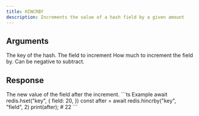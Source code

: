 ```yaml
---
title: HINCRBY
description: Increments the value of a hash field by a given amount
---
```


## Arguments

<ParamField body="key" type="string" required>
  The key of the hash.
</ParamField>

<ParamField body="field" type="string" required>
  The field to increment
</ParamField>

<ParamField body="increment" type="integer" required>
  How much to increment the field by. Can be negative to subtract.
</ParamField>

## Response

<ResponseField type="integer" required>
  The new value of the field after the increment.
</ResponseField>

<RequestExample>
```ts Example
await redis.hset("key", {
  field: 20,
  })
const after = await redis.hincrby("key", "field", 2)
print(after); # 22
```
</RequestExample>
